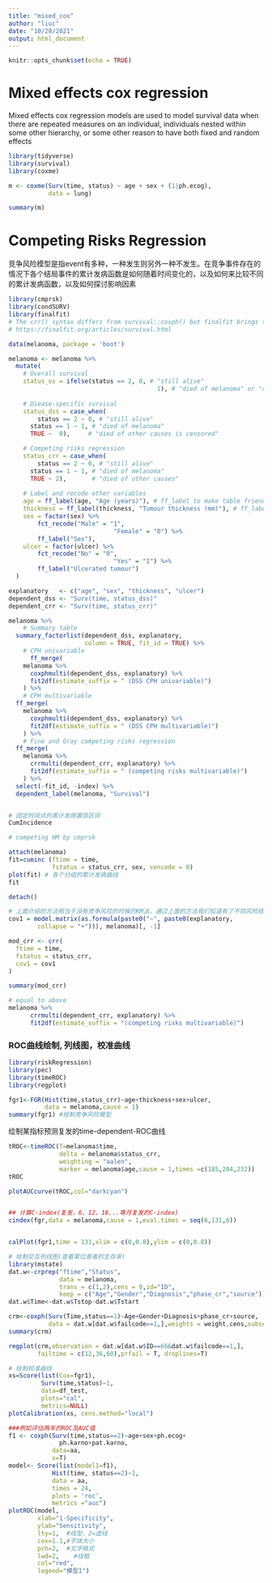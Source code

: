 ```yaml
---
title: "mixed_cox"
author: "liuc"
date: "10/28/2021"
output: html_document
---
```


```r
knitr::opts_chunk$set(echo = TRUE)
```

# Mixed effects cox regression

Mixed effects cox regression models are used to model survival data when there
are repeated measures on an individual, individuals nested within some other
hierarchy, or some other reason to have both fixed and random effects

```r
library(tidyverse)
library(survival)
library(coxme)

m <- coxme(Surv(time, status) ~ age + sex + (1|ph.ecog), 
           data = lung)

summary(m)           
```

# Competing Risks Regression

竞争风险模型是指event有多种，一种发生则另外一种不发生。在竞争事件存在的情况下各个结局事件的累计发病函数是如何随着时间变化的，以及如何来比较不同的累计发病函数，以及如何探讨影响因素

```r
library(cmprsk)
library(condSURV)
library(finalfit)
# The crr() syntax differs from survival::coxph() but finalfit brings these together
# https://finalfit.org/articles/survival.html

data(melanoma, package = 'boot')

melanoma <- melanoma %>%
  mutate(
    # Overall survival
    status_os = ifelse(status == 2, 0, # "still alive"
                                         1), # "died of melanoma" or "died of other causes"
    
    # Diease-specific survival
    status_dss = case_when(
        status == 2 ~ 0, # "still alive"
      status == 1 ~ 1, # "died of melanoma"
      TRUE ~  0),     # "died of other causes is censored"

    # Competing risks regression
    status_crr = case_when(
        status == 2 ~ 0, # "still alive"
      status == 1 ~ 1, # "died of melanoma"
      TRUE ~ 2),       # "died of other causes"
    
    # Label and recode other variables
    age = ff_label(age, "Age (years)"), # ff_label to make table friendly var labels
    thickness = ff_label(thickness, "Tumour thickness (mm)"), # ff_label to make table friendly var labels
    sex = factor(sex) %>% 
        fct_recode("Male" = "1", 
                             "Female" = "0") %>% 
        ff_label("Sex"),
    ulcer = factor(ulcer) %>% 
        fct_recode("No" = "0",
                             "Yes" = "1") %>% 
        ff_label("Ulcerated tumour")
  )

explanatory   <- c("age", "sex", "thickness", "ulcer")
dependent_dss <- "Surv(time, status_dss)"
dependent_crr <- "Surv(time, status_crr)"

melanoma %>%
    # Summary table
  summary_factorlist(dependent_dss, explanatory, 
                     column = TRUE, fit_id = TRUE) %>%
    # CPH univariable
      ff_merge(
    melanoma %>%
      coxphmulti(dependent_dss, explanatory) %>%
      fit2df(estimate_suffix = " (DSS CPH univariable)")
    ) %>%
    # CPH multivariable
  ff_merge(
    melanoma %>%
      coxphmulti(dependent_dss, explanatory) %>%
      fit2df(estimate_suffix = " (DSS CPH multivariable)")
    ) %>%
    # Fine and Gray competing risks regression
  ff_merge(
    melanoma %>%
      crrmulti(dependent_crr, explanatory) %>%
      fit2df(estimate_suffix = " (competing risks multivariable)")
    ) %>%
  select(-fit_id, -index) %>%
  dependent_label(melanoma, "Survival")


# 固定时间点的累计发病置信区间
CumIncidence
```

```r
# competing HM by cmprsk

attach(melanoma)
fit=cuminc (ftime = time, 
            fstatus = status_crr, sex, cencode = 0) 
plot(fit) # 各个分组的累计发病曲线
fit

detach()
```
```r
# 上面介绍的方法相当于没有竞争风险的时候的KM法，通过上面的方法我们知道有了不同风险结局累计发病曲线的差异，继续我们会继续看影响因素，要做的就是竞争风险回归模型了，需要用到的函数就是crr
cov1 = model.matrix(as.formula(paste0("~", paste0(explanatory, 
        collapse = "+"))), melanoma)[, -1]

mod_crr <- crr(
  ftime = time,
  fstatus = status_crr,
  cov1 = cov1
)

summary(mod_crr)
```

```r
# equal to above 
melanoma %>%
      crrmulti(dependent_crr, explanatory) %>%
      fit2df(estimate_suffix = "(competing risks multivariable)")
```

### ROC曲线绘制, 列线图，校准曲线
```r
library(riskRegression)
library(pec)
library(timeROC)
library(regplot)

fgr1<-FGR(Hist(time,status_crr)~age+thickness+sex+ulcer,
          data = melanoma,cause = 1)
summary(fgr1) #绘制竞争风险模型
```
绘制某指标预测复发的time-dependent-ROC曲线
```r
tROC<-timeROC(T=melanoma$time,
              delta = melanoma$status_crr,
              weighting = "aalen",
              marker = melanoma$age,cause = 1,times =c(185,204,232))
tROC

plotAUCcurve(tROC,col="darkcyan")


## 计算C-index(复发，6、12、18...等月复发的C-index)
cindex(fgr,data = melanoma,cause = 1,eval.times = seq(6,131,6))


calPlot(fgr1,time = 131,xlim = c(0,0.8),ylim = c(0,0.8))

# 绘制交互列线图(查看某位患者的生存率)
library(mstate)
dat.w<-crprep("ftime","Status",
              data = melanoma,
              trans = c(1,2),cens = 0,id="ID",
              keep = c("Age","Gender","Diagnosis","phase_cr","source"))
dat.w$Time<-dat.w$Tstop-dat.w$Tstart

crm<-coxph(Surv(Time,status==1)~Age+Gender+Diagnosis+phase_cr+source,
           data = dat.w[dat.w$failcode==1,],weights = weight.cens,subset = failcode==1)
summary(crm)

regplot(crm,observation = dat.w[dat.w$ID==66&dat.w$failcode==1,],
        failtime = c(12,36,60),prfail = T, droplines=T)
```
```r
# 绘制校准曲线
xs=Score(list(Cox=fgr1),
         Surv(time,status)~1,
         data=df_test,
         plots="cal",
         metrics=NULL)
plotCalibration(xs, cens.method="local")

###例如评估两年的ROC及AUC值
f1 <- coxph(Surv(time,status==2)~age+sex+ph.ecog+
              ph.karno+pat.karno,
            data=aa,
            x=T)
model<- Score(list(model1=f1), 
            Hist(time, status==2)~1, 
            data = aa,
            times = 24,
            plots = 'roc',
            metrics ="auc")
plotROC(model, 
        xlab="1-Specificity",
        ylab="Sensitivity",
        lty=1,  #线型，2=虚线
        cex=1.1,#字体大小
        pch=2,  #文字格式
        lwd=2,    #线粗
        col="red",
        legend="模型1")

```



